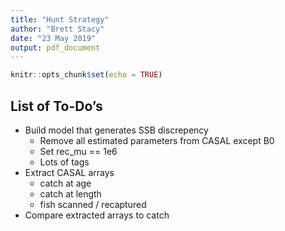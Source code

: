 ```yaml
---
title: "Hunt Strategy"
author: "Brett Stacy"
date: "23 May 2019"
output: pdf_document
---
```


```r
knitr::opts_chunk$set(echo = TRUE)
```

## List of To-Do's

  * Build model that generates SSB discrepency
    * Remove all estimated parameters from CASAL except B0
    * Set rec_mu == 1e6
    * Lots of tags
    
  * Extract CASAL arrays
    * catch at age
    * catch at length
    * fish scanned / recaptured
    
  * Compare extracted arrays to catch
  


